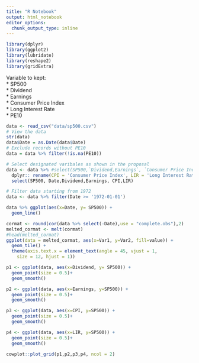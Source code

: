 ```yaml
---
title: "R Notebook"
output: html_notebook
editor_options: 
  chunk_output_type: inline
---
```


```r
library(dplyr)
library(ggplot2)
library(lubridate)
library(reshape2)
library(gridExtra)
```


Variable to kept:   
* SP500  
* Dividend   
* Earnings  
* Consumer Price Index  
* Long Interest Rate  
* PE10



```r
data <- read_csv("data/sp500.csv")
# View the data
str(data)
data$Date = as.Date(data$Date)
# Exclude records without PE10
data = data %>% filter(!is.na(PE10))

# Select designated varibales as shown in the proposal
data <- data %>% #select(SP500,`Dividend,Earnings`, `Consumer Price Index`, PE10) %>% 
  dplyr:: rename(CPI = 'Consumer Price Index', LIR = 'Long Interest Rate') %>%
  select(SP500, Date,Dividend,Earnings, CPI,LIR)

# Filter data starting from 1972
data <- data %>% filter(Date >= '1972-01-01')
```


```r
data %>% ggplot(aes(x=Date, y= SP500)) +
  geom_line()
```

```r
cormat <- round(cor(data %>% select(-Date),use = "complete.obs"),2)
melted_cormat <- melt(cormat)
#head(melted_cormat)
ggplot(data = melted_cormat, aes(x=Var1, y=Var2, fill=value)) + 
  geom_tile() + 
  theme(axis.text.x = element_text(angle = 45, vjust = 1, 
    size = 12, hjust = 1))
```

```r
p1 <- ggplot(data, aes(x=Dividend, y= SP500)) + 
  geom_point(size = 0.5)+
  geom_smooth()

p2 <- ggplot(data, aes(x=Earnings, y=SP500)) + 
  geom_point(size = 0.5)+
  geom_smooth()

p3 <- ggplot(data, aes(x=CPI, y=SP500)) + 
  geom_point(size = 0.5)+
  geom_smooth()

p4 <- ggplot(data, aes(x=LIR, y=SP500)) + 
  geom_point(size = 0.5)+
  geom_smooth()

cowplot::plot_grid(p1,p2,p3,p4, ncol = 2)
```

```r

```

















